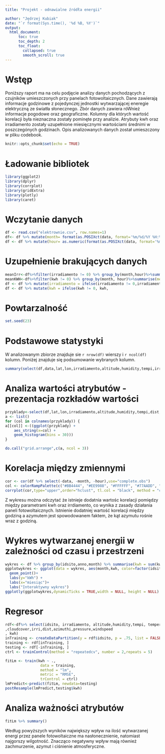```yaml
---
title: "Projekt - odnawialne źródła energii"

author: "Jędrzej Kubiak"
date: "`r format(Sys.time(), '%d %B, %Y')`"
output:
  html_document:
      toc: true
      toc_depth: 2
      toc_float:
        collapsed: true
        smooth_scroll: true
---
```


# Wstęp

Poniższy raport ma na celu podjęcie analizy danych pochodzących z czujników umieszczonych przy panelach fotowoltaicznych. Dane zawierają informacje godzinowe z pojedynczej jednostki wytwarzającej eneregie elektryczną ze światła słonecznego. Zbór danych zawiera róWnież informacje pogodowe oraz geograficzne. Kolumny dla których wartość korelacji była nieznaczna zostały pominęte przy analizie. Atrybuty kwh oraz irradiamento zostały uzupełnione miesięcznymi wartościami średnimi w poszczegónych godzinach.
Opis analizowanych danych został umieszczony w pliku codebook.  

```r
knitr::opts_chunk$set(echo = TRUE)
```
# Ładowanie bibliotek
```r
library(ggplot2)
library(dplyr)
library(corrplot)
library(gridExtra)
library(plotly)
library(caret)
```

# Wczytanie danych
```r
df <- read.csv("elektrownie.csv", row.names=1)
df<- df %>% mutate(month= format(as.POSIXct(data, format='%m/%d/%Y %H:%M'), "%Y-%m"))
df <- df %>% mutate(hour= as.numeric(format(as.POSIXct(data, format='%m/%d/%Y %H:%M'), "%H")))
```

# Uzupełnienie brakujących danych

```r
meanIrr<-df%>%filter(irradiamento != 0) %>% group_by(month,hour)%>%summarise(mean=mean(irradiamento))
meanKWH<-df%>%filter(kwh != 0) %>% group_by(month, hour)%>%summarise(mean=mean(kwh))
df <- df %>% mutate(irradiamento = ifelse(irradiamento != 0,irradiamento, as.numeric(meanIrr[meanIrr$hour == hour & meanIrr$month == month,]$mean))) %>% filter(!is.na(irradiamento))
df <- df %>% mutate(kwh = ifelse(kwh != 0, kwh,                         as.numeric(meanKWH[meanKWH$hour == hour & meanKWH$month == month,]$mean))) %>% filter(!is.na(kwh))
```

# Powtarzalność
```r
set.seed(23)
```

# Podstawowe statystyki

W analizowanym zbiorze znajduje sie `r nrow(df)` wierszy i  `r ncol(df)` kolumn. Poniżej znajduje się podsumowanie wybranych kolumn.

```r
summary(select(df,data,lat,lon,irradiamento,altitude,humidity,tempi,irri,kwh,dist,azimuthi,windspeed,pressure ))
```
# Analiza wartości atrybutów - prezentacja rozkładów wartości

```r
przyklady<-select(df,lat,lon,irradiamento,altitude,humidity,tempi,dist,azimuthi,kwh,windspeed,pressure)
a <- list()
for (col in colnames(przyklady)) {
a[[col]] <-((ggplot(przyklady) +
    aes_string(x=col) +
    geom_histogram(bins = 30))) 
}

do.call("grid.arrange",c(a, ncol = 3))

```

# Korelacja między zmiennymi

```r
cor <- cor(df %>% select(-data, -month, -hour),use="complete.obs")
col <- colorRampPalette(c("#BB4444", "#EE9988", "#FFFFFF", "#77AADD", "#4477AA"))
corrplot(cor,type="upper",order="hclust", tl.col = "black", method = "color",col=col(200), addgrid.col = "black", diag=FALSE, tl.srt = 45)
```

Z wykresu można odczytać że istnieje dodatnia wartośc korelacji pomiędzy między parametrami kwh oraz irrdiamento, co wynika z zasady działania paneli fotowoltaicznych.
Istnienie dodatniej wartość korelacji między godziną a azymutem jest spowodowanem faktem, że kąt azymutu rośnie wraz z godziną.
  
# Wykres wytwarzanej energii w zależności od czasu i przestrzeni
```r
wykres <- df %>% group_by(idsito,anno,month) %>% summarise(kwh = sum(kwh))
ggplotwykres <- ggplot(data = wykres, aes(month,kwh, color=factor(idsito))) + 
  geom_point()+
  labs(y="kWh") + 
  labs(x="miesiąc")+
  labs("Interaktywny wykres")
ggplotly(ggplotwykres,dynamicTicks = TRUE,width = NULL, height = NULL)

```



# Regresor
```r
rdf<-df%>% select(idsito, irradiamento, altitude,humidity,tempi, temperatura_ambiente
,cloudcover,irri,dist,azimuthi,pressure,windspeed
, kwh)
inTraining <- createDataPartition(y = rdf$idsito, p = .75, list = FALSE)
training <- rdf[inTraining, ]
testing <- rdf[-inTraining, ]
ctrl <- trainControl(method = "repeatedcv", number = 2,repeats = 5)

fitLm <- train(kwh ~ .,
                data = training,
                method = "lm",
                metric = "RMSE",
                trControl = ctrl)
lmPredict<-predict(fitLm, newdata=testing)
postResample(lmPredict,testing$kwh)
```

# Analiza ważności atrybutów
```r
fitLm %>% summary()
```

Według powyższych wyników największy wpływ na ilość wytwarzanej energi przez panele fotowoltaiczne ma nasłonecznienie, natomiast najgorszy wilgotność. Znacząco negatywny wpływ mają również zachmurzenie, azymut i ciśnienie atmosferyczne.
